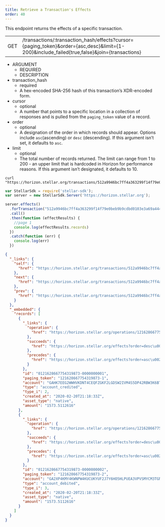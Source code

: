 ```yaml
---
title: Retrieve a Transaction's Effects
order: 40
---
```



This endpoint returns the effects of a specific transaction.

<Endpoint>

|  |  |
| --- | --- |
| GET | /transactions/:transaction_hash/effects?cursor={paging_token}&order={asc,desc}&limit={1-200}&include_failed{true,false}&join={transactions} |

</Endpoint>

<NestedTable>

- ARGUMENT
  - REQUIRED
  - DESCRIPTION
- transaction_hash
  - required
  - A hex-encoded SHA-256 hash of this transaction’s XDR-encoded form.
- cursor
  - optional
  - A number that points to a specific location in a collection of responses and is pulled from the `paging_token` value of a record.
- order
  - optional
  - A designation of the order in which records should appear. Options include `asc`(ascending) or `desc` (descending). If this argument isn’t set, it defaults to `asc`.
- limit
  - optional
  - The total number of records returned. The limit can range from 1 to 200 - an upper limit that is hardcoded in Horizon for performance reasons. If this argument isn’t designated, it defaults to 10.

</NestedTable>

<CodeExample title="Example Request">

```curl
curl "https://horizon.stellar.org/transactions/512a9946bc7ff4a363299f14f79e0beb9b9cdbd0103e3a69a44446a0aa6471a8/effects"
```

```JavaScript
var StellarSdk = require('stellar-sdk');
var server = new StellarSdk.Server('https://horizon.stellar.org');

server.effects()
  .forTransaction("512a9946bc7ff4a363299f14f79e0beb9b9cdbd0103e3a69a44446a0aa6471a8")
  .call()
  .then(function (effectResults) {
    //page 1
    console.log(effectResults.records)
  })
  .catch(function (err) {
    console.log(err)
  })

```

</CodeExample>

<ExampleResponse title="Example Response">

```json
{
  "_links": {
    "self": {
      "href": "https://horizon.stellar.org/transactions/512a9946bc7ff4a363299f14f79e0beb9b9cdbd0103e3a69a44446a0aa6471a8/effects?cursor=\u0026limit=10\u0026order=asc"
    },
    "next": {
      "href": "https://horizon.stellar.org/transactions/512a9946bc7ff4a363299f14f79e0beb9b9cdbd0103e3a69a44446a0aa6471a8/effects?cursor=121628667754319873-2\u0026limit=10\u0026order=asc"
    },
    "prev": {
      "href": "https://horizon.stellar.org/transactions/512a9946bc7ff4a363299f14f79e0beb9b9cdbd0103e3a69a44446a0aa6471a8/effects?cursor=121628667754319873-1\u0026limit=10\u0026order=desc"
    }
  },
  "_embedded": {
    "records": [
      {
        "_links": {
          "operation": {
            "href": "https://horizon.stellar.org/operations/121628667754319873"
          },
          "succeeds": {
            "href": "https://horizon.stellar.org/effects?order=desc\u0026cursor=121628667754319873-1"
          },
          "precedes": {
            "href": "https://horizon.stellar.org/effects?order=asc\u0026cursor=121628667754319873-1"
          }
        },
        "id": "0121628667754319873-0000000001",
        "paging_token": "121628667754319873-1",
        "account": "GAHK7EEG2WWHVKDNT4CEQFZGKF2LGDSW2IVM4S5DP42RBW3K6BTODB4A",
        "type": "account_credited",
        "type_i": 2,
        "created_at": "2020-02-20T21:18:33Z",
        "asset_type": "native",
        "amount": "1573.5112616"
      },
      {
        "_links": {
          "operation": {
            "href": "https://horizon.stellar.org/operations/121628667754319873"
          },
          "succeeds": {
            "href": "https://horizon.stellar.org/effects?order=desc\u0026cursor=121628667754319873-2"
          },
          "precedes": {
            "href": "https://horizon.stellar.org/effects?order=asc\u0026cursor=121628667754319873-2"
          }
        },
        "id": "0121628667754319873-0000000002",
        "paging_token": "121628667754319873-2",
        "account": "GA2XP4KMY4KWNPW4KUCUKYUF2J7Y6HO5HLPUEA3VPVSMYCM3TGNEZP5S",
        "type": "account_debited",
        "type_i": 3,
        "created_at": "2020-02-20T21:18:33Z",
        "asset_type": "native",
        "amount": "1573.5112616"
      }
    ]
  }
}
```

</ExampleResponse>
